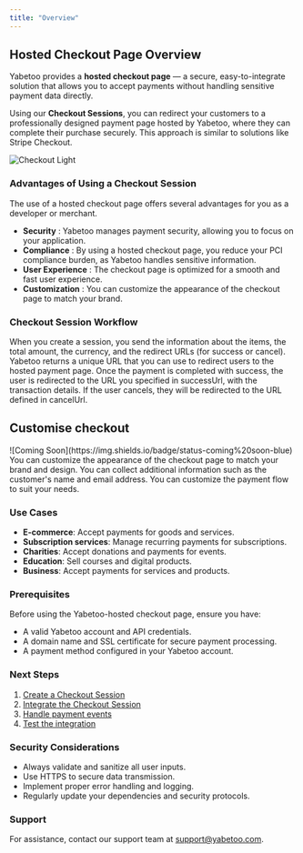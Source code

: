 ```yaml
---
title: "Overview"
---
```


## Hosted Checkout Page Overview

Yabetoo provides a **hosted checkout page** — a secure, easy-to-integrate solution that allows you to accept payments without handling sensitive payment data directly.

Using our **Checkout Sessions**, you can redirect your customers to a professionally designed payment page hosted by Yabetoo, where they can complete their purchase securely. This approach is similar to solutions like Stripe Checkout.

<Card>
  <img
    className="block rounded-lg"
    src="/assets/images/checkout.png"
    alt="Checkout Light"
  />
</Card>

### Advantages of Using a Checkout Session

The use of a hosted checkout page offers several advantages for you as a developer or merchant.

- **Security** : Yabetoo manages payment security, allowing you to focus on your application.
- **Compliance** : By using a hosted checkout page, you reduce your PCI compliance burden, as Yabetoo handles sensitive information.
- **User Experience** : The checkout page is optimized for a smooth and fast user experience.
- **Customization** : You can customize the appearance of the checkout page to match your brand.

### Checkout Session Workflow

<Steps>
  <Step title="Create a Checkout Session">
    When you create a session, you send the information about the items, the
    total amount, the currency, and the redirect URLs (for success or cancel).
  </Step>
  <Step title="Hosted Checkout Page">
    Yabetoo returns a unique URL that you can use to redirect users to the
    hosted payment page.
  </Step>
  <Step title="Payment Confirmation">
    Once the payment is completed with success, the user is redirected to the
    URL you specified in successUrl, with the transaction details. If the user
    cancels, they will be redirected to the URL defined in cancelUrl.
  </Step>
</Steps>

## Customise checkout

<CardGroup cols={2}>
  <Card title="Customize look and feel" icon="pencil">
    ![Coming Soon](https://img.shields.io/badge/status-coming%20soon-blue) You
    can customize the appearance of the checkout page to match your brand and
    design.
  </Card>
  <Card title="Collect additional information" icon="user" href="#">
    You can collect additional information such as the customer's name and email
    address.
  </Card>
  <Card title="Customize payment flow" icon="code" href="#">
    You can customize the payment flow to suit your needs.
  </Card>
</CardGroup>

### Use Cases

- **E-commerce**: Accept payments for goods and services.
- **Subscription services**: Manage recurring payments for subscriptions.
- **Charities**: Accept donations and payments for events.
- **Education**: Sell courses and digital products.
- **Business**: Accept payments for services and products.

### Prerequisites

Before using the Yabetoo-hosted checkout page, ensure you have:

- A valid Yabetoo account and API credentials.
- A domain name and SSL certificate for secure payment processing.
- A payment method configured in your Yabetoo account.

### Next Steps

1. [Create a Checkout Session](create)
2. [Integrate the Checkout Session](integrate)
3. [Handle payment events](events)
4. [Test the integration](test)

### Security Considerations

- Always validate and sanitize all user inputs.
- Use HTTPS to secure data transmission.
- Implement proper error handling and logging.
- Regularly update your dependencies and security protocols.

### Support

For assistance, contact our support team at support@yabetoo.com.
